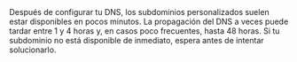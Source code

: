 <Note>
  Después de configurar tu DNS, los subdominios personalizados suelen estar disponibles en pocos minutos. La propagación del DNS a veces puede tardar entre 1 y 4 horas y, en casos poco frecuentes, hasta 48 horas. Si tu subdominio no está disponible de inmediato, espera antes de intentar solucionarlo.
</Note>
